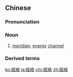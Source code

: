 {{also|经络}}
==Chinese==
{{zh-forms|s=经络}}

===Pronunciation===
{{zh-pron
|m=jīngluò
|c=ging1 lok3
|cat=n
}}

===Noun===
{{zh-noun}}

# {{lb|zh|traditional Chinese medicine}} [[meridian]]; [[energy]] [[channel]]

===Derived terms===
{{zh-der|經絡系統}}

[[ko:經絡]]
[[ja:經絡]]
[[chr:經絡]]
[[zh:經絡]]